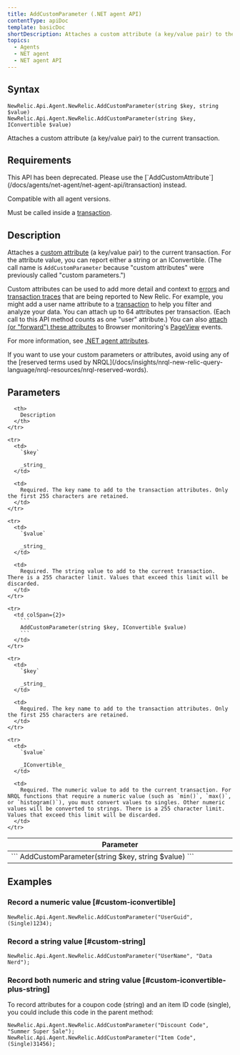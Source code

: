 ```yaml
---
title: AddCustomParameter (.NET agent API)
contentType: apiDoc
template: basicDoc
shortDescription: Attaches a custom attribute (a key/value pair) to the current transaction.
topics:
  - Agents
  - NET agent
  - NET agent API
---
```


## Syntax

```
NewRelic.Api.Agent.NewRelic.AddCustomParameter(string $key, string $value)
NewRelic.Api.Agent.NewRelic.AddCustomParameter(string $key, IConvertible $value)
```

Attaches a custom attribute (a key/value pair) to the current transaction.

## Requirements

<Callout variant="caution">
  This API has been deprecated. Please use the [`AddCustomAttribute`](/docs/agents/net-agent/net-agent-api/itransaction) instead.
</Callout>

Compatible with all agent versions.

Must be called inside a [transaction](/docs/apm/transactions/intro-transactions/transactions-new-relic-apm).

## Description

Attaches a [custom attribute](/docs/agents/manage-apm-agents/agent-metrics/agent-attributes) (a key/value pair) to the current transaction. For the attribute value, you can report either a string or an IConvertible. (The call name is `AddCustomParameter` because "custom attributes" were previously called "custom parameters.")

Custom attributes can be used to add more detail and context to [errors](/docs/apm/applications-menu/error-analytics/introduction-error-analytics) and [transaction traces](/docs/apm/transactions/transaction-traces/introduction-transaction-traces) that are being reported to New Relic. For example, you might add a user name attribute to a [transaction](/docs/accounts-partnerships/education/getting-started-new-relic/glossary#transaction) to help you filter and analyze your data. You can attach up to 64 attributes per transaction. (Each call to this API method counts as one "user" attribute.) You can also [attach (or "forward") these attributes](/docs/insights/new-relic-insights/decorating-events/insights-custom-attributes#forwarding-attributes) to Browser monitoring's [PageView](/docs/agents/manage-apm-agents/agent-metrics/agent-attributes#destinations) events.

For more information, see [.NET agent attributes](/docs/agents/net-agent/attributes/net-agent-attributes).

<Callout variant="important">
  If you want to use your custom parameters or attributes, avoid using any of the [reserved terms used by NRQL](/docs/insights/nrql-new-relic-query-language/nrql-resources/nrql-reserved-words).
</Callout>

## Parameters

<Table>
  <thead>
    <tr>
      <th width="25%">
        Parameter
      </th>

      <th>
        Description
      </th>
    </tr>
  </thead>

  <tbody>
    <tr>
      <td colSpan={2}>
        ```
        AddCustomParameter(string $key, string $value)
        ```
      </td>
    </tr>

    <tr>
      <td>
        `$key`

        _string_
      </td>

      <td>
        Required. The key name to add to the transaction attributes. Only the first 255 characters are retained.
      </td>
    </tr>

    <tr>
      <td>
        `$value`

        _string_
      </td>

      <td>
        Required. The string value to add to the current transaction. There is a 255 character limit. Values that exceed this limit will be discarded.
      </td>
    </tr>

    <tr>
      <td colSpan={2}>
        ```
        AddCustomParameter(string $key, IConvertible $value)
        ```
      </td>
    </tr>

    <tr>
      <td>
        `$key`

        _string_
      </td>

      <td>
        Required. The key name to add to the transaction attributes. Only the first 255 characters are retained.
      </td>
    </tr>

    <tr>
      <td>
        `$value`

        _IConvertible_
      </td>

      <td>
        Required. The numeric value to add to the current transaction. For NRQL functions that require a numeric value (such as `min()`, `max()`, or `histogram()`), you must convert values to singles. Other numeric values will be converted to strings. There is a 255 character limit. Values that exceed this limit will be discarded.
      </td>
    </tr>
  </tbody>
</Table>

## Examples

### Record a numeric value [#custom-iconvertible]

```
NewRelic.Api.Agent.NewRelic.AddCustomParameter("UserGuid", (Single)1234);
```

### Record a string value [#custom-string]

```
NewRelic.Api.Agent.NewRelic.AddCustomParameter("UserName", "Data Nerd");
```

### Record both numeric and string value [#custom-iconvertible-plus-string]

To record attributes for a coupon code (string) and an item ID code (single), you could include this code in the parent method:

```
NewRelic.Api.Agent.NewRelic.AddCustomParameter("Discount Code", "Summer Super Sale");
NewRelic.Api.Agent.NewRelic.AddCustomParameter("Item Code", (Single)31456);
```
